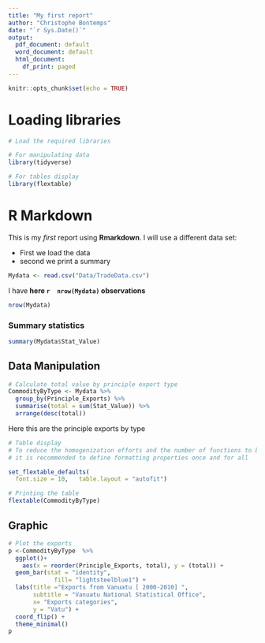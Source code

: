 ```yaml
---
title: "My first report"
author: "Christophe Bontemps"
date: "`r Sys.Date()`"
output:
  pdf_document: default
  word_document: default
  html_document:
    df_print: paged
---
```


```r
knitr::opts_chunk$set(echo = TRUE)
```

# Loading libraries

```r
# Load the required libraries

# For manipulating data
library(tidyverse)

# For tables display
library(flextable)
```


# R Markdown
This is my *first* report using **Rmarkdown**. I will use a different data set:

* First we load the data
* second we print a summary

```r
Mydata <- read.csv("Data/TradeData.csv")
```

I have **here  `r  nrow(Mydata)`  observations**

```r
nrow(Mydata)
```

### Summary statistics

```r
summary(Mydata$Stat_Value)
```

## Data Manipulation

```r
# Calculate total value by principle export type
CommodityByType <- Mydata %>%
  group_by(Principle_Exports) %>%
  summarise(total = sum(Stat_Value)) %>%
  arrange(desc(total))
```

Here this are the principle exports by type

```r
# Table display
# To reduce the homogenization efforts and the number of functions to be called, 
# it is recommended to define formatting properties once and for all

set_flextable_defaults(
  font.size = 10,   table.layout = "autofit")

# Printing the table
flextable(CommodityByType)
```

## Graphic

```r
# Plot the exports
p <-CommodityByType  %>%
  ggplot()+
    aes(x = reorder(Principle_Exports, total), y = (total)) +
  geom_bar(stat = "identity", 
             fill= "lightsteelblue1") +
  labs(title ="Exports from Vanuatu [ 2000-2010] ", 
       subtitle = "Vanuatu National Statistical Office", 
       x= "Exports categories",
       y = "Vatu") +
  coord_flip() +
  theme_minimal()
p
```






